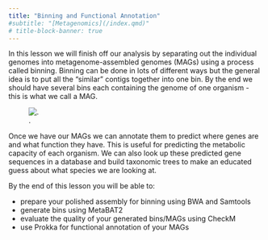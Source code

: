 ```yaml
---
title: "Binning and Functional Annotation"
#subtitle: "[Metagenomics](/index.qmd)"
# title-block-banner: true
---
```

<!-- ---
layout: lesson
root: .
--- -->
In this lesson we will finish off our analysis by separating out the individual genomes into metagenome-assembled genomes (MAGs) using a process called binning. Binning can be done in lots of different ways but the general idea is to put all the "similar" contigs together into one bin. By the end we should have several bins each containing the genome of one organism - this is what we call a MAG.

<!-- <img src="{{ page.root }}/fig/binning_jigsaw_diagram.png" alt="Diagram depicting the DNA fragments as jigsaw pieces, then assembled into small groups as part of assembling/polishing, then binned into separate bins as part of binning"/> -->

![.](/images/binning_jigsaw_diagram.png){fig-alt="Diagram depicting the DNA fragments as jigsaw pieces, then assembled into small groups as part of assembling/polishing, then binned into separate bins as part of binning"}

Once we have our MAGs we can annotate them to predict where genes are and what function they have. This is useful for predicting the metabolic capacity of each organism. We can also look up these predicted gene sequences in a database and build taxonomic trees to make an educated guess about what species we are looking at.

By the end of this lesson you will be able to:

- prepare your polished assembly for binning using BWA and Samtools
- generate bins using MetaBAT2
- evaluate the quality of your generated bins/MAGs using CheckM
- use Prokka for functional annotation of your MAGs